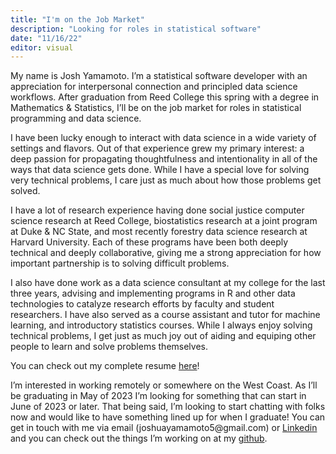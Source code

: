 ```yaml
---
title: "I'm on the Job Market"
description: "Looking for roles in statistical software"
date: "11/16/22"
editor: visual
---
```


My name is Josh Yamamoto. I'm a statistical software developer with an appreciation for interpersonal connection and principled data science workflows. After graduation from Reed College this spring with a degree in Mathematics & Statistics, I'll be on the job market for roles in statistical programming and data science.

I have been lucky enough to interact with data science in a wide variety of settings and flavors. Out of that experience grew my primary interest: a deep passion for propagating thoughtfulness and intentionality in all of the ways that data science gets done. While I have a special love for solving very technical problems, I care just as much about how those problems get solved.

I have a lot of research experience having done social justice computer science research at Reed College, biostatistics research at a joint program at Duke & NC State, and most recently forestry data science research at Harvard University. Each of these programs have been both deeply technical and deeply collaborative, giving me a strong appreciation for how important partnership is to solving difficult problems.

I also have done work as a data science consultant at my college for the last three years, advising and implementing programs in R and other data technologies to catalyze research efforts by faculty and student researchers. I have also served as a course assistant and tutor for machine learning, and introductory statistics courses. While I always enjoy solving technical problems, I get just as much joy out of aiding and equiping other people to learn and solve problems themselves.

You can check out my complete resume [here](https://joshyam-k.github.io/personal-website/resume.html)!

I'm interested in working remotely or somewhere on the West Coast. As I'll be graduating in May of 2023 I'm looking for something that can start in June of 2023 or later. That being said, I'm looking to start chatting with folks now and would like to have something lined up for when I graduate! You can get in touch with me via email (joshuayamamoto5\@gmail.com) or [Linkedin](https://www.linkedin.com/in/joshua-yamamoto-1b75611ab/) and you can check out the things I'm working on at my [github](https://github.com/joshyam-k).
